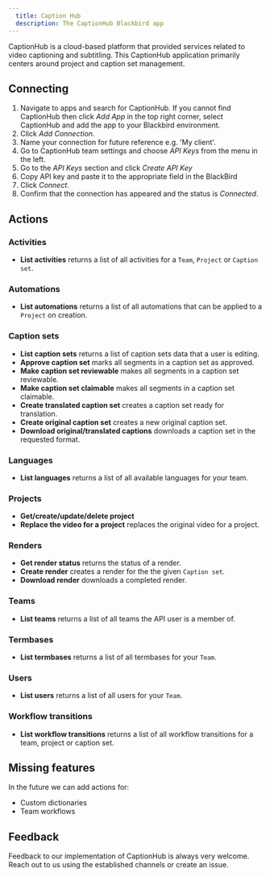 ```yaml
---
  title: Caption Hub
  description: The CaptionHub Blackbird app
---
```


<LinkCard title="View on Github" target="_blank" href="https://github.com/bb-io/CaptionHub" icon="github" />

CaptionHub is a cloud-based platform that provided services related to video captioning and subtitling. This CaptionHub application primarily centers around project and caption set management.

## Connecting

1.  Navigate to apps and search for CaptionHub. If you cannot find CaptionHub then click _Add App_ in the top right corner, select CaptionHub and add the app to your Blackbird environment.
2.  Click _Add Connection_.
3.  Name your connection for future reference e.g. 'My client'.
4.  Go to CaptionHub team settings and choose _API Keys_ from the menu in the left.
5.  Go to the _API Keys_ section and click _Create API Key_
6.  Copy API key and paste it to the appropriate field in the BlackBird
7.  Click _Connect_.
8.  Confirm that the connection has appeared and the status is _Connected_.

## Actions

### Activities

- **List activities** returns a list of all activities for a `Team`, `Project` or `Caption set`.

### Automations

- **List automations** returns a list of all automations that can be applied to a `Project` on creation.

### Caption sets

- **List caption sets** returns a list of caption sets data that a user is editing.
- **Approve caption set** marks all segments in a caption set as approved.
- **Make caption set reviewable** makes all segments in a caption set reviewable.
- **Make caption set claimable** makes all segments in a caption set claimable.
- **Create translated caption set** creates a caption set ready for translation.
- **Create original caption set** creates a new original caption set.
- **Download original/translated captions** downloads a caption set in the requested format.

### Languages

- **List languages** returns a list of all available languages for your team.

### Projects

- **Get/create/update/delete project**
- **Replace the video for a project** replaces the original video for a project.

### Renders

- **Get render status** returns the status of a render.
- **Create render** creates a render for the the given `Caption set`.
- **Download render** downloads a completed render.

### Teams

- **List teams** returns a list of all teams the API user is a member of.

### Termbases

- **List termbases** returns a list of all termbases for your `Team`.

### Users

- **List users** returns a list of all users for your `Team`.

### Workflow transitions

- **List workflow transitions** returns a list of all workflow transitions for a team, project or caption set.

## Missing features

In the future we can add actions for:

- Custom dictionaries
- Team workflows

## Feedback

Feedback to our implementation of CaptionHub is always very welcome. Reach out to us using the established channels or create an issue.


